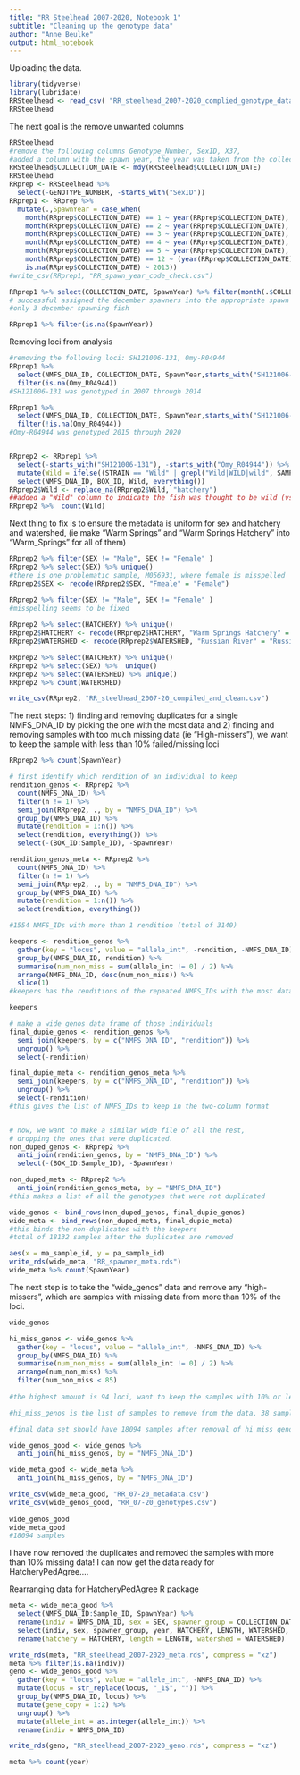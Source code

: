 ```yaml
---
title: "RR Steelhead 2007-2020, Notebook 1"
subtitle: "Cleaning up the genotype data"
author: "Anne Beulke"
output: html_notebook
---
```


Uploading the data.
```r
library(tidyverse)
library(lubridate)
RRSteelhead <- read_csv( "RR_steelhead_2007-2020_complied_genotype_data.csv") 
RRSteelhead 
```

The next goal is the remove unwanted columns
```r
RRSteelhead
#remove the following columns Genotype_Number, SexID, X37, 
#added a column with the spawn year, the year was taken from the collection date
RRSteelhead$COLLECTION_DATE <- mdy(RRSteelhead$COLLECTION_DATE)
RRSteelhead
RRprep <- RRSteelhead %>% 
  select(-GENOTYPE_NUMBER, -starts_with("SexID"))
RRprep1 <- RRprep %>% 
  mutate(.,SpawnYear = case_when(
    month(RRprep$COLLECTION_DATE) == 1 ~ year(RRprep$COLLECTION_DATE),
    month(RRprep$COLLECTION_DATE) == 2 ~ year(RRprep$COLLECTION_DATE),
    month(RRprep$COLLECTION_DATE) == 3 ~ year(RRprep$COLLECTION_DATE),
    month(RRprep$COLLECTION_DATE) == 4 ~ year(RRprep$COLLECTION_DATE),
    month(RRprep$COLLECTION_DATE) == 5 ~ year(RRprep$COLLECTION_DATE),
    month(RRprep$COLLECTION_DATE) == 12 ~ (year(RRprep$COLLECTION_DATE)+1),
    is.na(RRprep$COLLECTION_DATE) ~ 2013))
#write_csv(RRprep1, "RR_spawn_year_code_check.csv")

RRprep1 %>% select(COLLECTION_DATE, SpawnYear) %>% filter(month(.$COLLECTION_DATE) == 12)
# successful assigned the december spawners into the appropriate spawn year
#only 3 december spawning fish

RRprep1 %>% filter(is.na(SpawnYear)) 
```

Removing loci from analysis
```r
#removing the following loci: SH121006-131, Omy-R04944
RRprep1 %>%  
  select(NMFS_DNA_ID, COLLECTION_DATE, SpawnYear,starts_with("SH121006-131"), starts_with("Omy_R04944"))%>%
  filter(is.na(Omy_R04944))
#SH121006-131 was genotyped in 2007 through 2014

RRprep1 %>%  
  select(NMFS_DNA_ID, COLLECTION_DATE, SpawnYear,starts_with("SH121006-131"), starts_with("Omy_R04944"))%>%
  filter(!is.na(Omy_R04944))
#Omy-R04944 was genotyped 2015 through 2020


RRprep2 <- RRprep1 %>% 
  select(-starts_with("SH121006-131"), -starts_with("Omy_R04944")) %>% 
  mutate(Wild = ifelse((STRAIN == "Wild" | grepl("Wild|WILD|wild", SAMPLE_COMMENTS)), yes = "wild", no = NA)) %>% 
  select(NMFS_DNA_ID, BOX_ID, Wild, everything())  
RRprep2$Wild <- replace_na(RRprep2$Wild, "hatchery")
##added a "Wild" column to indicate the fish was thought to be wild (vs hatchery orgin) when spawned
RRprep2 %>%  count(Wild)
```
Next thing to fix is to ensure the metadata is uniform for sex and hatchery and watershed, (ie make "Warm Springs" and "Warm Springs Hatchery" into "Warm_Springs" for all of them)

```r
RRprep2 %>% filter(SEX != "Male", SEX != "Female" )
RRprep2 %>% select(SEX) %>% unique()
#there is one problematic sample, M056931, where female is misspelled
RRprep2$SEX <- recode(RRprep2$SEX, "Fmeale" = "Female")  

RRprep2 %>% filter(SEX != "Male", SEX != "Female" )
#misspelling seems to be fixed
  
RRprep2 %>% select(HATCHERY) %>% unique()
RRprep2$HATCHERY <- recode(RRprep2$HATCHERY, "Warm Springs Hatchery" = "Warm_Springs", "Warm Springs" = "Warm_Springs", "Coyote Valley Fish Facility" = "Coyote_Valley", "Coyote Valley Hatchery" = "Coyote_Valley")
RRprep2$WATERSHED <- recode(RRprep2$WATERSHED, "Russian River" = "Russian_River")

RRprep2 %>% select(HATCHERY) %>% unique()
RRprep2 %>% select(SEX) %>%  unique()
RRprep2 %>% select(WATERSHED) %>% unique()
RRprep2 %>% count(WATERSHED)

write_csv(RRprep2, "RR_steelhead_2007-20_compiled_and_clean.csv")
```


The next steps: 1) finding and removing duplicates for a single NMFS_DNA_ID by picking the one with the most data and 2) finding and removing samples with too much missing data (ie "High-missers"), we want to keep the sample with less than 10% failed/missing loci
```r
RRprep2 %>% count(SpawnYear)

# first identify which rendition of an individual to keep
rendition_genos <- RRprep2 %>%
  count(NMFS_DNA_ID) %>%
  filter(n != 1) %>%
  semi_join(RRprep2, ., by = "NMFS_DNA_ID") %>%
  group_by(NMFS_DNA_ID) %>%
  mutate(rendition = 1:n()) %>%
  select(rendition, everything()) %>%
  select(-(BOX_ID:Sample_ID), -SpawnYear)

rendition_genos_meta <- RRprep2 %>%
  count(NMFS_DNA_ID) %>%
  filter(n != 1) %>%
  semi_join(RRprep2, ., by = "NMFS_DNA_ID") %>%
  group_by(NMFS_DNA_ID) %>%
  mutate(rendition = 1:n()) %>%
  select(rendition, everything())

#1554 NMFS_IDs with more than 1 rendition (total of 3140)

keepers <- rendition_genos %>%
  gather(key = "locus", value = "allele_int", -rendition, -NMFS_DNA_ID) %>%
  group_by(NMFS_DNA_ID, rendition) %>%
  summarise(num_non_miss = sum(allele_int != 0) / 2) %>%
  arrange(NMFS_DNA_ID, desc(num_non_miss)) %>%
  slice(1)
#keepers has the renditions of the repeated NMFS_IDs with the most data

keepers

# make a wide genos data frame of those individuals
final_dupie_genos <- rendition_genos %>%
  semi_join(keepers, by = c("NMFS_DNA_ID", "rendition")) %>%
  ungroup() %>%
  select(-rendition)

final_dupie_meta <- rendition_genos_meta %>%
  semi_join(keepers, by = c("NMFS_DNA_ID", "rendition")) %>%
  ungroup() %>%
  select(-rendition)
#this gives the list of NMFS_IDs to keep in the two-column format


# now, we want to make a similar wide file of all the rest,
# dropping the ones that were duplicated.
non_duped_genos <- RRprep2 %>%
  anti_join(rendition_genos, by = "NMFS_DNA_ID") %>%
  select(-(BOX_ID:Sample_ID), -SpawnYear)

non_duped_meta <- RRprep2 %>%
  anti_join(rendition_genos_meta, by = "NMFS_DNA_ID")
#this makes a list of all the genotypes that were not duplicated

wide_genos <- bind_rows(non_duped_genos, final_dupie_genos)
wide_meta <- bind_rows(non_duped_meta, final_dupie_meta)
#this binds the non-duplicates with the keepers
#total of 18132 samples after the duplicates are removed

aes(x = ma_sample_id, y = pa_sample_id)
write_rds(wide_meta, "RR_spawner_meta.rds")
wide_meta %>% count(SpawnYear)
```
The next step is to take the "wide_genos" data and remove any "high-missers", which are samples with missing data from more than 10% of the loci. 
```r
wide_genos

hi_miss_genos <- wide_genos %>%
  gather(key = "locus", value = "allele_int", -NMFS_DNA_ID) %>%
  group_by(NMFS_DNA_ID) %>% 
  summarise(num_non_miss = sum(allele_int != 0) / 2) %>%
  arrange(num_non_miss) %>%
  filter(num_non_miss < 85)
  
#the highest amount is 94 loci, want to keep the samples with 10% or less missing data, so I want to keep samples with data for 85 loci and higher

#hi_miss_genos is the list of samples to remove from the data, 38 samples to be removed

#final data set should have 18094 samples after removal of hi miss genos

wide_genos_good <- wide_genos %>% 
  anti_join(hi_miss_genos, by = "NMFS_DNA_ID")

wide_meta_good <- wide_meta %>% 
  anti_join(hi_miss_genos, by = "NMFS_DNA_ID")

write_csv(wide_meta_good, "RR_07-20_metadata.csv")
write_csv(wide_genos_good, "RR_07-20_genotypes.csv")
  
wide_genos_good
wide_meta_good
#18094 samples

```

I have now removed the duplicates and removed the samples with more than 10% missing data! I can now get the data ready for HatcheryPedAgree....

Rearranging data for HatcheryPedAgree R package
```r
meta <- wide_meta_good %>% 
  select(NMFS_DNA_ID:Sample_ID, SpawnYear) %>% 
  rename(indiv = NMFS_DNA_ID, sex = SEX, spawner_group = COLLECTION_DATE, year = SpawnYear) %>% 
  select(indiv, sex, spawner_group, year, HATCHERY, LENGTH, WATERSHED, Wild) %>% 
  rename(hatchery = HATCHERY, length = LENGTH, watershed = WATERSHED)

write_rds(meta, "RR_steelhead_2007-2020_meta.rds", compress = "xz")
meta %>% filter(is.na(indiv))
geno <- wide_genos_good %>% 
  gather(key = "locus", value = "allele_int", -NMFS_DNA_ID) %>% 
  mutate(locus = str_replace(locus, "_1$", "")) %>% 
  group_by(NMFS_DNA_ID, locus) %>% 
  mutate(gene_copy = 1:2) %>% 
  ungroup() %>% 
  mutate(allele_int = as.integer(allele_int)) %>% 
  rename(indiv = NMFS_DNA_ID)

write_rds(geno, "RR_steelhead_2007-2020_geno.rds", compress = "xz")

meta %>% count(year)
```


